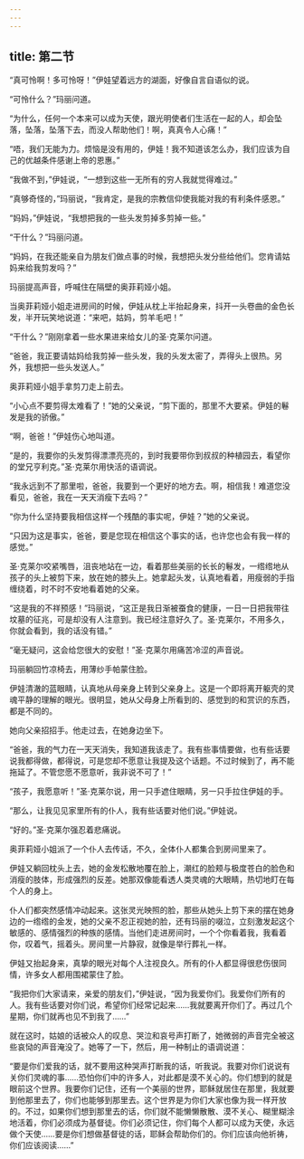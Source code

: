 ```yaml
---
---
---
```

title: 第二节
---




“真可怜啊！多可怜呀！”伊娃望着远方的湖面，好像自言自语似的说。

“可怜什么？”玛丽问道。

“为什么，任何一个本来可以成为天使，跟光明使者们生活在一起的人，却会坠落，坠落，坠落下去，而没人帮助他们！啊，真真令人心痛！”

“唔，我们无能为力。烦恼是没有用的，伊娃！我不知道该怎么办，我们应该为自己的优越条件感谢上帝的恩惠。”

“我做不到，”伊娃说，“一想到这些一无所有的穷人我就觉得难过。”

“真够奇怪的，”玛丽说，“我肯定，是我的宗教信仰使我能对我的有利条件感恩。”

“妈妈，”伊娃说，“我想把我的一些头发剪掉多剪掉一些。”

“干什么？”玛丽问道。

“妈妈，在我还能亲自为朋友们做点事的时候，我想把头发分些给他们。您肯请姑妈来给我剪发吗？”

玛丽提高声音，呼喊住在隔壁的奥菲莉娅小姐。

当奥菲莉娅小姐走进房间的时候，伊娃从枕上半抬起身来，抖开一头卷曲的金色长发，半开玩笑地说道：“来吧，姑妈，剪羊毛吧！”

“干什么？”刚刚拿着一些水果进来给女儿的圣·克莱尔问道。

“爸爸，我正要请姑妈给我剪掉一些头发，我的头发太密了，弄得头上很热。另外，我想把一些头发送人。”

奥菲莉娅小姐手拿剪刀走上前去。

“小心点不要剪得太难看了！”她的父亲说，“剪下面的，那里不大要紧。伊娃的鬈发是我的骄傲。”

“啊，爸爸！”伊娃伤心地叫道。

“是的，我要你的头发剪得漂漂亮亮的，到时我要带你到叔叔的种植园去，看望你的堂兄亨利克。”圣·克莱尔用快活的语调说。

“我永远到不了那里啦，爸爸，我要到一个更好的地方去。啊，相信我！难道您没看见，爸爸，我在一天天消瘦下去吗？”

“你为什么坚持要我相信这样一个残酷的事实呢，伊娃？”她的父亲说。

“只因为这是事实，爸爸，要是您现在相信这个事实的话，也许您也会有我一样的感觉。”

圣·克莱尔咬紧嘴唇，沮丧地站在一边，看着那些美丽的长长的鬈发，一绺绺地从孩子的头上被剪下来，放在她的膝头上。她拿起头发，认真地看着，用瘦弱的手指缠绕着，时不时不安地看着她的父亲。

“这是我的不祥预感！”玛丽说，“这正是我日渐被蚕食的健康，一日一日把我带往坟墓的征兆，可是却没有人注意到。我已经注意好久了。圣·克莱尔，不用多久，你就会看到，我的话没有错。”

“毫无疑问，这会给您很大的安慰！”圣·克莱尔用痛苦冷涩的声音说。

玛丽躺回竹凉椅去，用薄纱手帕蒙住脸。

伊娃清澈的蓝眼睛，认真地从母亲身上转到父亲身上。这是一个即将离开躯壳的灵魂平静的理解的眼光。很明显，她从父母身上所看到的、感觉到的和赏识的东西，都是不同的。

她向父亲招招手。他走过去，在她身边坐下。

“爸爸，我的气力在一天天消失，我知道我该走了。我有些事情要做，也有些话要说我都得做，都得说，可是您却不愿意让我提及这个话题。不过时候到了，再不能拖延了。不管您愿不愿意听，我非说不可了！”

“孩子，我愿意听！”圣·克莱尔说，用一只手遮住眼睛，另一只手拉住伊娃的手。

“那么，让我见见家里所有的仆人，我有些话要对他们说。”伊娃说。

“好的。”圣·克莱尔强忍着悲痛说。

奥菲莉娅小姐派了一个仆人去传话，不久，全体仆人都集合到房间里来了。

伊娃又躺回枕头上去，她的金发松散地覆在脸上，潮红的脸颊与极度苍白的脸色和消瘦的肢体，形成强烈的反差。她那双像能看透人类灵魂的大眼睛，热切地盯在每个人的身上。

仆人们都突然感情冲动起来。这张灵光映照的脸，那些从她头上剪下来的摆在她身边的一绺绺的金发，她的父亲不忍正视她的脸，还有玛丽的啜泣，立刻激发起这个敏感的、感情强烈的种族的感情。当他们走进房间时，一个个你看着我，我看着你，叹着气，摇着头。房间里一片静寂，就像是举行葬礼一样。

伊娃又抬起身来，真挚的眼光对每个人注视良久。所有的仆人都显得很悲伤很同情，许多女人都用围裙蒙住了脸。

“我把你们大家请来，亲爱的朋友们，”伊娃说，“因为我爱你们。我爱你们所有的人。我有些话要对你们说，希望你们经常记起来……我就要离开你们了。再过几个星期，你们就再也见不到我了……”

就在这时，姑娘的话被众人的叹息、哭泣和哀号声打断了，她微弱的声音完全被这些哀恸的声音淹没了。她等了一下，然后，用一种制止的语调说道：

“要是你们爱我的话，就不要用这种哭声打断我的话，听我说。我要对你们说说有关你们灵魂的事……恐怕你们中的许多人，对此都是漠不关心的。你们想到的就是眼前这个世界。我要你们记住，还有一个美丽的世界，耶稣就居住在那里，我就要到他那里去了，你们也能够到那里去。这个世界是为你们大家也像为我一样开放的。不过，如果你们想到那里去的话，你们就不能懒懒散散、漠不关心、糊里糊涂地活着，你们必须成为基督徒。你们必须记住，你们每个人都可以成为天使，永远做个天使……要是你们想做基督徒的话，耶稣会帮助你们的。你们应该向他祈祷，你们应该阅读……”